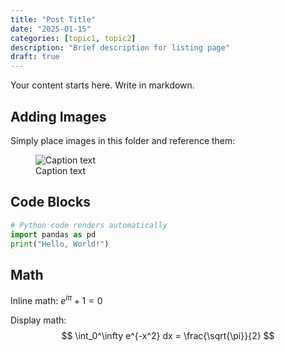 ```yaml
---
title: "Post Title"
date: "2025-01-15"
categories: [topic1, topic2]
description: "Brief description for listing page"
draft: true
---
```


Your content starts here. Write in markdown.

## Adding Images

Simply place images in this folder and reference them:

![Caption text](image.png)

## Code Blocks

```python
# Python code renders automatically
import pandas as pd
print("Hello, World!")
```

## Math

Inline math: $e^{i\pi} + 1 = 0$

Display math:
$$
\int_0^\infty e^{-x^2} dx = \frac{\sqrt{\pi}}{2}
$$